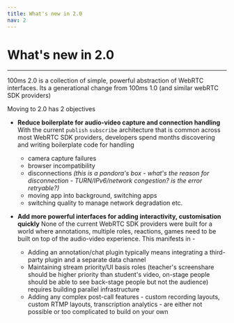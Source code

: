 ```yaml
---
title: What's new in 2.0
nav: 2
---
```


# What's new in 2.0

---

100ms 2.0 is a collection of simple, powerful abstraction of WebRTC interfaces. Its a generational change from 100ms 1.0 \(and similar webRTC SDK providers\)

Moving to 2.0 has 2 objectives

-   **Reduce boilerplate for audio-video capture and connection handling**  
    With the current `publish` `subscribe` architecture that is common across most WebRTC SDK providers, developers spend months discovering and writing boilerplate code for handling

    -   camera capture failures
    -   browser incompatibility
    -   disconnections _\(this is a pandora's box - what's the reason for disconnection - TURN/IPv6/network congestion? is the error retryable?\)_
    -   moving app into background, switching apps
    -   switching quality to manage network degradation etc.

-   **Add more powerful interfaces for adding interactivity, customisation quickly** None of the current WebRTC SDK providers were built for a world where annotations, multiple roles, reactions, games need to be built on top of the audio-video experience. This manifests in -
    -   Adding an annotation/chat plugin typically means integrating a third-party plugin and a separate data channel
    -   Maintaining stream priority/UI basis roles \(teacher's screenshare should be higher priority than student's video, on-stage people should be able to see back-stage people but not the audience\) requires building parallel infrastructure
    -   Adding any complex post-call features - custom recording layouts, custom RTMP layouts, transcription analytics - are either not possible or too complicated to build on your own
